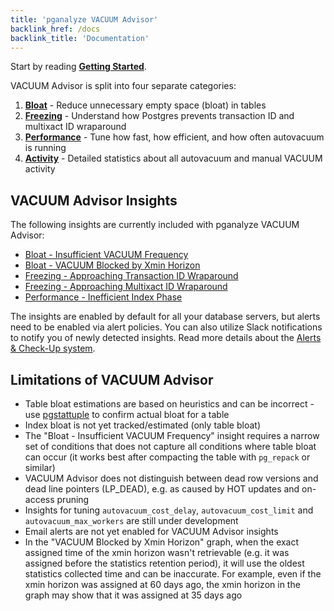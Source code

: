 ```yaml
---
title: 'pganalyze VACUUM Advisor'
backlink_href: /docs
backlink_title: 'Documentation'
---
```


Start by reading **[Getting Started](/docs/vacuum-advisor/getting-started)**.

VACUUM Advisor is split into four separate categories:

1. **[Bloat](/docs/vacuum-advisor/bloat)** - Reduce unnecessary empty space (bloat) in tables
2. **[Freezing](/docs/vacuum-advisor/freezing)** - Understand how Postgres prevents transaction ID and multixact ID wraparound
3. **[Performance](/docs/vacuum-advisor/performance)** - Tune how fast, how efficient, and how often autovacuum is running
4. **[Activity](/docs/vacuum-advisor/activity)** - Detailed statistics about all autovacuum and manual VACUUM activity

## VACUUM Advisor Insights

The following insights are currently included with pganalyze VACUUM Advisor:

* [Bloat - Insufficient VACUUM Frequency](/docs/checks/vacuum/insufficient_vacuum_frequency)
* [Bloat - VACUUM Blocked by Xmin Horizon](/docs/checks/vacuum/xmin_horizon)
* [Freezing - Approaching Transaction ID Wraparound](/docs/checks/vacuum/txid_wraparound)
* [Freezing - Approaching Multixact ID Wraparound](/docs/checks/vacuum/mxid_wraparound)
* [Performance - Inefficient Index Phase](/docs/checks/vacuum/inefficient_index_phase)

The insights are enabled by default for all your database servers, but alerts need to be enabled via alert policies. You can also utilize Slack notifications to notify you of newly detected insights. Read more details about the [Alerts & Check-Up system](/docs/checks).

## Limitations of VACUUM Advisor

* Table bloat estimations are based on heuristics and can be incorrect - use [pgstattuple](https://www.postgresql.org/docs/current/pgstattuple.html) to confirm actual bloat for a table
* Index bloat is not yet tracked/estimated (only table bloat)
* The "Bloat - Insufficient VACUUM Frequency" insight requires a narrow set of conditions that does not capture all conditions where table bloat can occur (it works best after compacting the table with `pg_repack` or similar)
* VACUUM Advisor does not distinguish between dead row versions and dead line pointers (LP_DEAD), e.g. as caused by HOT updates and on-access pruning
* Insights for tuning `autovacuum_cost_delay`, `autovacuum_cost_limit` and `autovacuum_max_workers` are still under development
* Email alerts are not yet enabled for VACUUM Advisor insights
* In the "VACUUM Blocked by Xmin Horizon" graph, when the exact assigned time of the xmin horizon wasn't retrievable (e.g. it was assigned before the statistics retention period), it will use the oldest statistics collected time and can be inaccurate. For example, even if the xmin horizon was assigned at 60 days ago, the xmin horizon in the graph may show that it was assigned at 35 days ago
